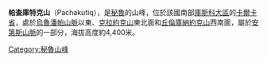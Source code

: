 {{Coord|13|11|48|S|71|56|36|W|display=title}}

'''帕查庫特克山'''（Pachakutiq），是[[秘魯|秘魯]]的山峰，位於該國南部[[庫斯科大區|庫斯科大區]]的[[卡爾卡省|卡爾卡省]]，處於[[烏魯潘帕山脈|烏魯潘帕山脈]]以東、[[克拉約克山|克拉約克山]]東北面和[[丘倫庫納約克山|丘倫庫納約克山]]西南面，屬於[[安第斯山脈|安第斯山脈]]的一部分，海拔高度約4,400米。

{{Peru-geo-stub}}
[[Category:秘魯山峰|Category:秘魯山峰]]